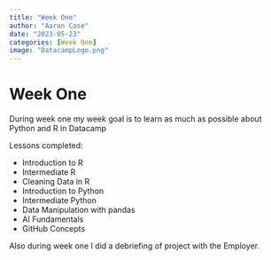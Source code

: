 ```yaml
---
title: "Week One"
author: "Aaron Case"
date: "2023-05-23"
categories: [Week One]
image: "DatacampLogo.png"
---
```


# Week One

During week one my week goal is to learn as much as possible about Python and R in Datacamp

Lessons completed:

-   Introduction to R
-   Intermediate R
-   Cleaning Data in R
-   Introduction to Python
-   Intermediate Python
-   Data Manipulation with pandas
-   AI Fundamentals
-   GitHub Concepts

Also during week one I did a debriefing of project with the Employer.
